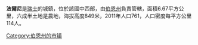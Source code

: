 '''法爾尼'''是[[瑞士|瑞士]]的城鎮，位於該國中西部，由[[伯恩州|伯恩州]]負責管轄，面積6.67平方公里，六成半土地是農地，海拔高度849米，2011年人口761，人口密度每平方公里114人。

{{Switzerland-geo-stub}}
[[Category:伯恩州的市镇|Category:伯恩州的市镇]]